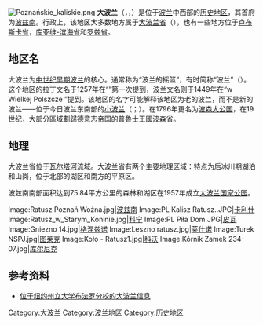 [[File:Poznańskie_kaliskie.png|thumb]]
'''大波兰'''（{{lang-pl|'''Wielkopolska'''}}，{{lang-de|Großpolen}}，{{lang-la|''Polonia Maior''}}）是位于[[波兰|波兰]]中西部的[[历史地区|历史地区]]，其首府为[[波兹南|波兹南]]。行政上，该地区大多数地方属于[[大波兰省|大波兰省]]（{{lang-pl|województwo wielkopolskie}}），也有一些地方位于[[卢布斯卡省|卢布斯卡省]]，[[库亚维-滨海省|库亚维-滨海省]]和[[罗兹省|罗兹省]]。

== 地区名 ==

大波兰为[[波兰历史|中世纪早期波兰]]的核心。通常称为“波兰的摇篮”，有时简称“波兰”（{{lang-la|''Polonia''}}）。这个地区的拉丁文名于1257年在“{{lang|la|Polonia Maior}}”第一次提到，波兰文名则于1449年在“w Wielkej Polszcze ”提到。该地区的名字可能解释该地区为老的波兰，而不是新的波兰——位于今日波兰东南部的[[小波兰|小波兰]]（{{lang-pl|Małopolska}}；{{lang-la|Polonia Minor}}）。在1796年更名为[[波森大公国|波森大公国]]，在19世纪，大部分區域劃歸[[德意志帝国|德意志帝国]]的[[普魯士王國|普魯士王國]][[波森省|波森省]]。

== 地理 ==
大波兰省位于[[瓦尔塔河|瓦尔塔河]]流域。大波兰省有两个主要地理区域：特点为后冰川期湖泊和山岗，位于北部的湖区和南方的平原区。

波兹南南部面积达到75.84平方公里的森林和湖区在1957年成立[[大波兰国家公园|大波兰国家公园]]。

<gallery caption="大波兰主要城镇" widths="100px" heights="100px" perrow="5">
Image:Ratusz Poznań Woźna.jpg|[[波兹南|波兹南]]
Image:PL Kalisz Ratusz..JPG|[[卡利什|卡利什]]
Image:Ratusz_w_Starym_Koninie.jpg|[[科宁|科宁]]
Image:PL Piła Dom.JPG|[[皮瓦|皮瓦]]
Image:Gniezno 14.jpg|[[格涅兹诺|格涅兹诺]]
Image:Leszno ratusz.jpg|[[莱什诺|莱什诺]]
Image:Turek NSPJ.jpg|[[图莱克|图莱克]]
Image:Koło - Ratusz1.jpg|[[科沃|科沃]]
Image:Kórnik Zamek 234-07.jpg|[[库尔尼克|库尔尼克]]
</gallery>

== 参考资料 ==
{{reflist}}
* [https://web.archive.org/web/20050425111010/http://info-poland.buffalo.edu/web/geography/regions/wielkopolska/link.shtml 位于纽约州立大学布法罗分校的大波兰信息]

[[Category:大波兰|Category:大波兰]]
[[Category:波兰地区|Category:波兰地区]]
[[Category:历史地区|Category:历史地区]]